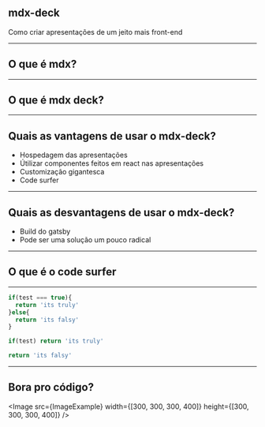 


## mdx-deck

Como criar apresentações de um jeito mais front-end

---

## O que é mdx?

---

## O que é mdx deck?

---

## Quais as vantagens de usar o mdx-deck?

<ul>
  <li>Hospedagem das apresentações</li>
  <Steps>
    <li>Útilizar componentes feitos em react nas apresentações</li>
    <li>Customização gigantesca</li>
    <li>Code surfer</li>
  </Steps>
</ul>


---

## Quais as desvantagens de usar o mdx-deck?

<ul>
  <li>Build do gatsby</li>
  <Steps>
    <li>Pode ser uma solução um pouco radical</li>
  </Steps>
</ul>


---

## O que é o code surfer

---

<CodeSurfer>


```js title="Exemplo do code surfer" subtitle="Bad code"
if(test === true){
  return 'its truly'
}else{
  return 'its falsy'
}
```

```js subtitle="Good code"
if(test) return 'its truly'

return 'its falsy'
```

</CodeSurfer>


---

## Bora pro código?

<Image
  src={ImageExample}
  width={[300, 300, 300, 400]}
  height={[300, 300, 300, 400]}
/>
